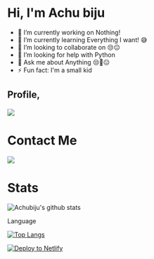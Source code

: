 # Hi, I'm Achu biju


- 🔭 I’m currently working on Nothing!
- 🌱 I’m currently learning Everything I want! 😅
- 👯 I’m looking to collaborate on 😒😑
- 🤔 I’m looking for help with Python
- 💬 Ask me about Anything 😒🤖😑
- ⚡ Fun fact: I'm a small kid


## Profile,
<h4 align="left"><img src="https://komarev.com/ghpvc/?username=Itz-fork&style=flat-square&color=39FF14"></h4>


# Contact Me

<a href="https://t.me/Amalbiju154"><img src="https://img.shields.io/badge/Telegram-2CA5E0?style=for-the-badge&logo=telegram&logoColor=white"></a>
                                                                                                                                       
# Stats

![Achubiju's github stats](https://github-readme-stats.vercel.app/api?username=Achu2234)


Language

[![Top Langs](https://github-readme-stats.vercel.app/api/top-langs/?username=Achu2234)](https://github.com/Achu2234/github-readme-stats)


[![Deploy to Netlify](https://www.netlify.com/img/deploy/button.svg)](https://app.netlify.com/start/deploy?repository=https://github.com/Achu2234/Achubiju2021) 


